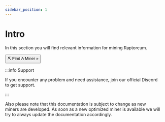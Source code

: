 ```yaml
---
sidebar_position: 1
---
```


# Intro

In this section you will find relevant information for mining Raptoreum.

<Link to="/docs/mining/findaminer">
<button class="button button--block button--primary">⛏️ Find A Miner »</button>
</Link>

<br />

:::info Support

If you encounter any problem and need assistance, join our official Discord to get support.

:::

Also please note that this documentation is subject to change as new miners are developed. As soon as a new optimized miner is available we will try to always update the documentation accordingly.
